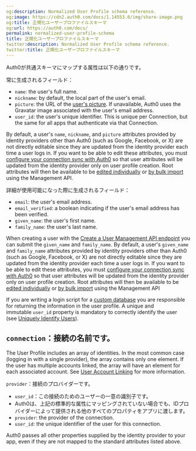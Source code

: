 ```yaml
---
og:description: Normalized User Profile schema reference.
og:image: https://cdn2.auth0.com/docs/1.14553.0/img/share-image.png
og:title: 正規化ユーザープロファイルスキーマ
og:url: https://auth0.com/docs/
permalink: normalized-user-profile-schema
title: 正規化ユーザープロファイルスキーマ
twitter:description: Normalized User Profile schema reference.
twitter:title: 正規化ユーザープロファイルスキーマ
---
```


Auth0が共通スキーマにマップする属性は以下の通りです。

常に生成されるフィールド：

* `name`: the user's full name.
* `nickname`: by default, the local part of the user's email.
* `picture`: the URL of the [user's picture](/docs/manage-users/user-accounts/change-user-picture). If unavailable, Auth0 uses the Gravatar image associated with the user's email address.
* `user_id`: the user's unique identifier. This is unique per Connection, but the same for all apps that authenticate via that Connection.

By default, a user's `name`, `nickname`, and `picture` attributes provided by <Tooltip tip="Identity Provider (IdP): Service that stores and manages digital identities." cta="View Glossary" href="/docs/glossary?term=identity+providers">identity providers</Tooltip> other than Auth0 (such as Google, Facebook, or X) are not directly editable since they are updated from the identity provider each time a user logs in. If you want to be able to edit these attributes, you must [configure your connection sync with Auth0](/docs/manage-users/user-accounts/user-profiles/configure-connection-sync-with-auth0) so that user attributes will be updated from the identity provider only on user profile creation. Root attributes will then be available to be [edited individually](https://auth0.com/docs/api/management/guides/users/update-root-attributes-users) or [by bulk import](https://auth0.com/docs/api/management/guides/users/update-root-attributes-users) using the <Tooltip tip="Management API: A product to allow customers to perform administrative tasks." cta="View Glossary" href="/docs/glossary?term=Management+API">Management API</Tooltip>.

詳細が使用可能になった際に生成されるフィールド：

* `email`: the user's email address.
* `email_verified`: a boolean indicating if the user's email address has been verified.
* `given_name`: the user's first name.
* `family_name`: the user's last name.

When creating a user with the [Create a User Management API endpoint](https://auth0.com/docs/api/management/v2#!/Users/post_users) you can submit the `given_name` and `family_name`. By default, a user's `given_name` and `family_name` attributes provided by identity providers other than Auth0 (such as Google, Facebook, or X) are not directly editable since they are updated from the identity provider each time a user logs in. If you want to be able to edit these attributes, you must [configure your connection sync with Auth0](/docs/manage-users/user-accounts/user-profiles/configure-connection-sync-with-auth0) so that user attributes will be updated from the identity provider only on user profile creation. Root attributes will then be available to be [edited individually](https://auth0.com/docs/api/management/guides/users/update-root-attributes-users) or [by bulk import](https://auth0.com/docs/api/management/guides/users/update-root-attributes-users) using the Management API

If you are writing a login script for a [custom database](/docs/authenticate/database-connections/custom-db) you are responsible for returning the information in the user profile. A unique and immutable `user_id` property is mandatory to correctly identify the user (see [Uniquely Identify Users](/docs/manage-users/user-accounts/identify-users)).

## `connection`：接続の名前です。

The User Profile includes an array of identities. In the most common case (logging in with a single provider), the array contains only one element. If the user has multiple accounts linked, the array will have an element for each associated account. See [User Account Linking](/docs/manage-users/user-accounts/user-account-linking) for more information.

`provider`：接続のプロバイダーです。

* `user_id`：この接続のためのユーザーの一意の識別子です。
* Auth0は、上記の標準的な属性にマッピングされていない場合でも、IDプロバイダーによって提供される他のすべてのプロパティをアプリに渡します。
* `provider`: the provider of the connection.
* `user_id`: the unique identifier of the user for this connection.

Auth0 passes all other properties supplied by the identity provider to your app, even if they are not mapped to the standard attributes listed above.